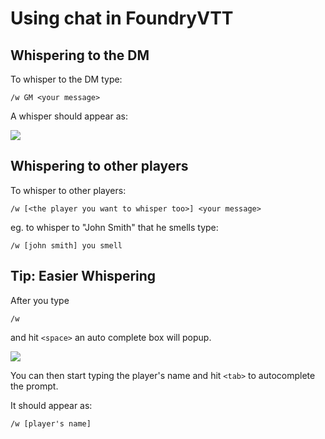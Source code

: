 


<Meta title="Foundry VTT/Using Chat" />

# Using chat in FoundryVTT

## Whispering to the DM

To whisper to the DM type:

```
/w GM <your message>
```

A whisper should appear as:

<img src={Whisper}/>

## Whispering to other players

To whisper to other players:

```
/w [<the player you want to whisper too>] <your message>
```

eg. to whisper to "John Smith" that he smells type:

```
/w [john smith] you smell
```

## Tip: Easier Whispering

After you type

```
/w
```

and hit `<space>` an auto complete box will popup.

<img src={WhisperDropdown}/>

You can then start typing the player's name and hit `<tab>` to autocomplete the prompt.

It should appear as:

```
/w [player's name]
```